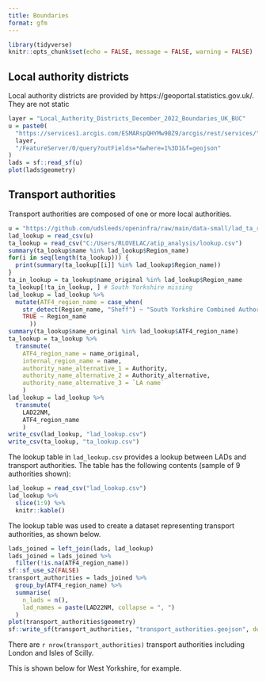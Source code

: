 ```yaml
---
title: Boundaries
format: gfm
---
```


```r
library(tidyverse)
knitr::opts_chunk$set(echo = FALSE, message = FALSE, warning = FALSE)
```

## Local authority districts

Local authority districts are provided by https://geoportal.statistics.gov.uk/.
They are not static

```r
layer = "Local_Authority_Districts_December_2022_Boundaries_UK_BUC"
u = paste0(
  "https://services1.arcgis.com/ESMARspQHYMw9BZ9/arcgis/rest/services/",
  layer,
  "/FeatureServer/0/query?outFields=*&where=1%3D1&f=geojson"
)
lads = sf::read_sf(u)
plot(lads$geometry)
```

## Transport authorities

Transport authorities are composed of one or more local authorities.

```r
u = "https://github.com/udsleeds/openinfra/raw/main/data-small/lad_ta_region_lookup_atf3.csv"
lad_lookup = read_csv(u)
ta_lookup = read_csv("C:/Users/RLOVELAC/atip_analysis/lookup.csv")
summary(ta_lookup$name %in% lad_lookup$Region_name)
for(i in seq(length(ta_lookup))) {
  print(summary(ta_lookup[[i]] %in% lad_lookup$Region_name))
}
ta_in_lookup = ta_lookup$name_original %in% lad_lookup$Region_name
ta_lookup[!ta_in_lookup, ] # South Yorkshire missing
lad_lookup = lad_lookup %>% 
  mutate(ATF4_region_name = case_when(
    str_detect(Region_name, "Sheff") ~ "South Yorkshire Combined Authority",
    TRUE ~ Region_name
      ))
summary(ta_lookup$name_original %in% lad_lookup$ATF4_region_name)
ta_lookup = ta_lookup %>% 
  transmute(
    ATF4_region_name = name_original,
    internal_region_name = name,
    authority_name_alternative_1 = Authority,
    authority_name_alternative_2 = Authority_alternative,
    authority_name_alternative_3 = `LA name`
    )
lad_lookup = lad_lookup %>% 
  transmute(
    LAD22NM,
    ATF4_region_name
    )
write_csv(lad_lookup, "lad_lookup.csv")
write_csv(ta_lookup, "ta_lookup.csv")
```

The lookup table in `lad_lookup.csv` provides a lookup between LADs and transport authorities.
The table has the following contents (sample of 9 authorities shown):

```r
lad_lookup = read_csv("lad_lookup.csv")
lad_lookup %>% 
  slice(1:9) %>% 
  knitr::kable()
```


The lookup table was used to create a dataset representing transport authorities, as shown below.

```r
lads_joined = left_join(lads, lad_lookup)
lads_joined = lads_joined %>% 
  filter(!is.na(ATF4_region_name))
sf::sf_use_s2(FALSE)
transport_authorities = lads_joined %>% 
  group_by(ATF4_region_name) %>% 
  summarise(
    n_lads = n(),
    lad_names = paste(LAD22NM, collapse = ", ")
  )
plot(transport_authorities$geometry)
sf::write_sf(transport_authorities, "transport_authorities.geojson", delete_dsn = TRUE)
```

There are `r nrow(transport_authorities)` transport authorities including London and Isles of Scilly.


This is shown below for West Yorkshire, for example.

